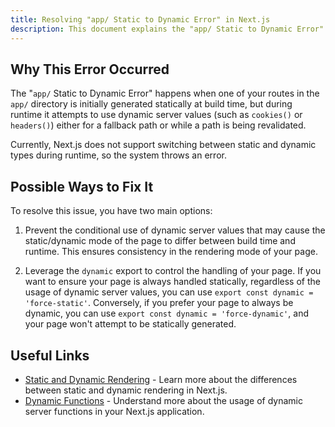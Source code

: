 ```yaml
---
title: Resolving "app/ Static to Dynamic Error" in Next.js
description: This document explains the "app/ Static to Dynamic Error" in Next.js and provides potential solutions to resolve it.
---
```


## Why This Error Occurred

The "`app/` Static to Dynamic Error" happens when one of your routes in the `app/` directory is initially generated statically at build time, but during runtime it attempts to use dynamic server values (such as `cookies()` or `headers()`) either for a fallback path or while a path is being revalidated.

Currently, Next.js does not support switching between static and dynamic types during runtime, so the system throws an error.

## Possible Ways to Fix It

To resolve this issue, you have two main options:

1. Prevent the conditional use of dynamic server values that may cause the static/dynamic mode of the page to differ between build time and runtime. This ensures consistency in the rendering mode of your page.

2. Leverage the `dynamic` export to control the handling of your page. If you want to ensure your page is always handled statically, regardless of the usage of dynamic server values, you can use `export const dynamic = 'force-static'`. Conversely, if you prefer your page to always be dynamic, you can use `export const dynamic = 'force-dynamic'`, and your page won't attempt to be statically generated.

## Useful Links

- [Static and Dynamic Rendering](/docs/app/building-your-application/rendering/server-components#server-rendering-strategies) - Learn more about the differences between static and dynamic rendering in Next.js.
- [Dynamic Functions](/docs/app/building-your-application/rendering/server-components#dynamic-functions) - Understand more about the usage of dynamic server functions in your Next.js application.
